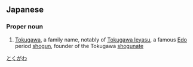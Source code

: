==Japanese==
{{ja-kanjitab|とく|かわ|k2=がわ|yomi=j|r=y}}

===Proper noun===
{{ja-pos|proper|とくがわ|hhira=とくがは}}

# {{lb|ja|historical|sort=とくがわ}} [[Tokugawa]], a family name, notably of [[:w:Tokugawa Ieyasu|Tokugawa Ieyasu]], a famous [[Edo]] period [[shogun]], founder of the Tokugawa [[shogunate]]

[[Category:Japanese surnames|とくがわ]]